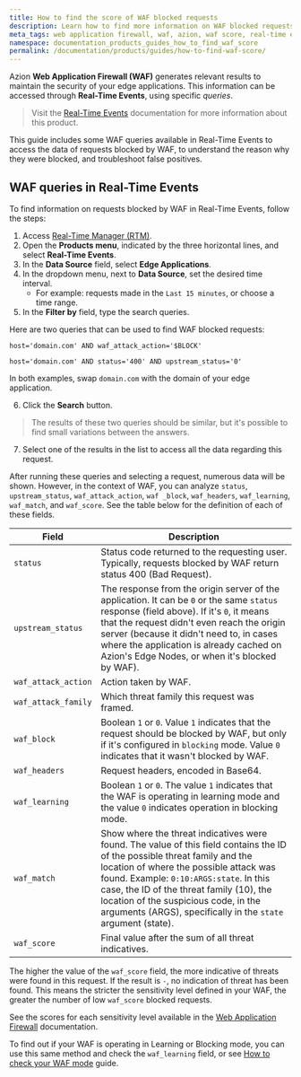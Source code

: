 ```yaml
---
title: How to find the score of WAF blocked requests
description: Learn how to find more information on WAF blocked requests with Azion.
meta_tags: web application firewall, waf, azion, waf score, real-time events, edge firewall
namespace: documentation_products_guides_how_to_find_waf_score
permalink: /documentation/products/guides/how-to-find-waf-score/
---
```


Azion **Web Application Firewall (WAF)** generates relevant results to maintain the security of your edge applications. This information can be accessed through **Real-Time Events**, using specific *queries*.

> Visit the [Real-Time Events](en/documentation/products/real-time-events/) documentation for more information about this product.

This guide includes some WAF queries available in Real-Time Events to access the data of requests blocked by WAF, to understand the reason why they were blocked, and troubleshoot false positives.

## WAF queries in Real-Time Events

To find information on requests blocked by WAF in Real-Time Events, follow the steps:

1. Access [Real-Time Manager (RTM)](https://manager.azion.com).
2. Open the **Products menu**, indicated by the three horizontal lines, and select **Real-Time Events**.
3. In the **Data Source** field, select **Edge Applications**.
4. In the dropdown menu, next to **Data Source**, set the desired time interval.
	- For example: requests made in the `Last 15 minutes`, or choose a time range.
5. In the **Filter by** field, type the search queries.

Here are two queries that can be used to find WAF blocked requests:

`host='domain.com' AND waf_attack_action='$BLOCK'`

`host='domain.com' AND status='400' AND upstream_status='0'`

In both examples, swap `domain.com` with the domain of your edge application.

6. Click the **Search** button.
> The results of these two queries should be similar, but it's possible to find small variations between the answers.

7. Select one of the results in the list to access all the data regarding this request.

After running these queries and selecting a request, numerous data will be shown. However, in the context of WAF, you can analyze `status`, `upstream_status`, `waf_attack_action`, `waf _block`, `waf_headers`, `waf_learning`, `waf_match`, and `waf_score`. See the table below for the definition of each of these fields.

| Field | Description |
|---------------------|--------------------------------------------------------------------------------------------------------------------------------------|
| `status` | Status code returned to the requesting user. Typically, requests blocked by WAF return status 400 (Bad Request). |
| `upstream_status` | The response from the origin server of the application. It can be `0` or the same `status` response (field above). If it's `0`, it means that the request didn't even reach the origin server (because it didn't need to, in cases where the application is already cached on Azion's Edge Nodes, or when it's blocked by WAF). |
| `waf_attack_action` | Action taken by WAF. |
| `waf_attack_family` | Which threat family this request was framed. |
| `waf_block` | Boolean `1` or `0`. Value `1` indicates that the request should be blocked by WAF, but only if it's configured in `blocking` mode. Value `0` indicates that it wasn't blocked by WAF. |
| `waf_headers` | Request headers, encoded in Base64. |
| `waf_learning` | Boolean `1` or `0`. The value `1` indicates that the WAF is operating in learning mode and the value `0` indicates operation in blocking mode. |
| `waf_match` | Show where the threat indicatives were found. The value of this field contains the ID of the possible threat family and the location of where the possible attack was found. Example: `0:10:ARGS:state`. In this case, the ID of the threat family (10), the location of the suspicious code, in the arguments (ARGS), specifically in the `state` argument (state). |
| `waf_score` | Final value after the sum of all threat indicatives. |

The higher the value of the `waf_score` field, the more indicative of threats were found in this request. If the result is `-`, no indication of threat has been found. This means the stricter the sensitivity level defined in your WAF, the greater the number of low `waf_score` blocked requests.

See the scores for each sensitivity level available in the [Web Application Firewall](/en/documentation/products/edge-firewall/web-application-firewall/) documentation.

To find out if your WAF is operating in Learning or Blocking mode, you can use this same method and check the `waf_learning` field, or see [How to check your WAF mode](/en/documentation/products/guides/how-to-check-your-waf-mode/) guide.